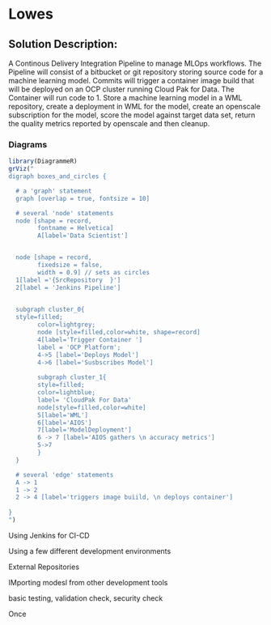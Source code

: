 # Lowes

## Solution Description:

A Continous Delivery Integration Pipeline to manage MLOps workflows. The Pipeline will consist of a bitbucket or git repository storing source code for a machine learning model. Commits will trigger a container image build that will be deployed on an OCP cluster running Cloud Pak for Data. The Container will run code to 1. Store a machine learning model in a WML repository, create a deployment in WML for the model, create an openscale subscription for the model, score the model against target data set, return the quality metrics reported by openscale and then cleanup. 

### Diagrams

```r
library(DiagrammeR)
grViz("
digraph boxes_and_circles {

  # a 'graph' statement
  graph [overlap = true, fontsize = 10]

  # several 'node' statements
  node [shape = record,
        fontname = Helvetica]
        A[label='Data Scientist']


  node [shape = record,
        fixedsize = false,
        width = 0.9] // sets as circles
  1[label ='{SrcRepository  }']
  2[label = 'Jenkins Pipeline']

  
  subgraph cluster_0{
  style=filled;
		color=lightgrey;
		node [style=filled,color=white, shape=record]
		4[label='Trigger Container ']
		label = 'OCP Platform';
		4->5 [label='Deploys Model']
		4->6 [label='Susbscribes Model']
		
		subgraph cluster_1{
		style=filled;
		color=lightblue;
		label= 'CloudPak For Data'
		node[style=filled,color=white]
		5[label='WML']
		6[label='AIOS']
		7[label='ModelDeployment']
		6 -> 7 [label='AIOS gathers \n accuracy metrics']
		5->7
		}
  }

  # several 'edge' statements
  A -> 1
  1 -> 2
  2 -> 4 [label='triggers image buiild, \n deploys container']
  
}
")

```



Using Jenkins for CI-CD

Using a few different development environments

External Repositories

IMporting modesl from other development tools

basic testing, validation check, security check

Once 
